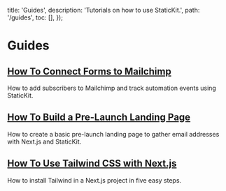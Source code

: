 
  title: 'Guides',
  description: 'Tutorials on how to use StaticKit.',
  path: '/guides',
  toc: [],
});

# Guides

<div className="md:flex">
  <div className="py-8 md:w-1/2 pr-8">
    <h2 className="pb-3 font-semibold text-2xl text-indigo-600 leading-snug tracking-snug">
      <a href="/guides/mailchimp">How To Connect Forms to Mailchimp</a>
    </h2>
    <p>How to add subscribers to Mailchimp and track automation events using StaticKit.</p>
  </div>

  <div className="py-8 md:w-1/2 pr-8">
    <h2 className="pb-3 font-semibold text-2xl text-indigo-600 leading-snug tracking-snug">
      <a href="/guides/next-landing-page">How To Build a Pre-Launch Landing Page</a>
    </h2>
    <p>How to create a basic pre-launch landing page to gather email addresses with Next.js and StaticKit.</p>
  </div>
</div>

<div className="md:flex">
  <div className="py-8 md:w-1/2 pr-8">
    <h2 className="pb-3 font-semibold text-2xl text-indigo-600 leading-snug tracking-snug">
      <a href="/guides/next-js-tailwind">How To Use Tailwind CSS with Next.js</a>
    </h2>
    <p>How to install Tailwind in a Next.js project in five easy steps.</p>
  </div>
</div>
